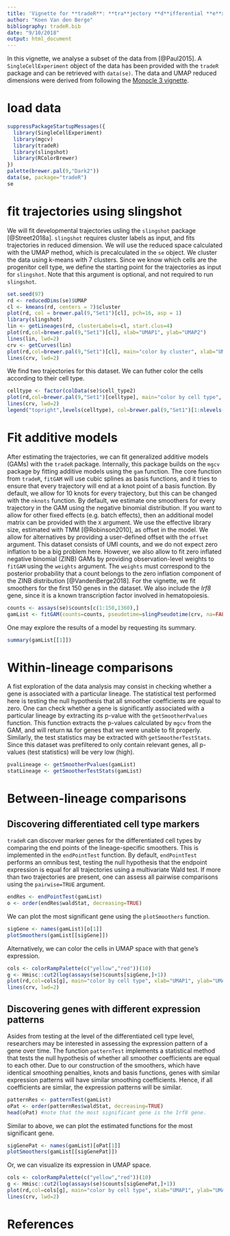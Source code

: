 ```yaml
---
title: 'Vignette for **tradeR**: **tra**jectory **d**ifferential **e**xpression analysis in **R**'
author: "Koen Van den Berge"
bibliography: tradeR.bib
date: "9/10/2018"
output: html_document
---
```


In this vignette, we analyse a subset of the data from [@Paul2015]. 
A `SingleCellExperiment` object of the data has been provided with the `tradeR` package and can be retrieved with `data(se)`. The data and UMAP reduced dimensions were derived from following the [Monocle 3 vignette](http://cole-trapnell-lab.github.io/monocle-release/monocle3/#tutorial-1-learning-trajectories-with-monocle-3). 

# load data

```r
suppressPackageStartupMessages({
  library(SingleCellExperiment)
  library(mgcv)
  library(tradeR)
  library(slingshot)
  library(RColorBrewer)
})
palette(brewer.pal(9,"Dark2"))
data(se, package="tradeR")
se
```

# fit trajectories using slingshot

We will fit developmental trajectories usling the `slingshot` package [@Street2018a]. `slingshot` requires cluster labels as input, and fits trajectories in reduced dimension. We will use the reduced space calculated with the UMAP method, which is precalculated in the `se` object.
We cluster the data using k-means with $7$ clusters. Since we know which cells are the progenitor cell type, we define the starting point for the trajectories as input for `slingshot`. Note that this argument is optional, and not required to run `slingshot`.

```r
set.seed(97)
rd <- reducedDims(se)$UMAP
cl <- kmeans(rd, centers = 7)$cluster
plot(rd, col = brewer.pal(9,"Set1")[cl], pch=16, asp = 1)
library(slingshot)
lin <- getLineages(rd, clusterLabels=cl, start.clus=4)
plot(rd,col=brewer.pal(9,"Set1")[cl], xlab="UMAP1", ylab="UMAP2")
lines(lin, lwd=2)
crv <- getCurves(lin)
plot(rd,col=brewer.pal(9,"Set1")[cl], main="color by cluster", xlab="UMAP1", ylab="UMAP2")
lines(crv, lwd=2)

```

We find two trajectories for this dataset. We can futher color the cells according to their cell type.

```r
celltype <- factor(colData(se)$cell_type2)
plot(rd,col=brewer.pal(9,"Set1")[celltype], main="color by cell type", xlab="UMAP1", ylab="UMAP2", pch=16, cex=2/3)
lines(crv, lwd=2)
legend("topright",levels(celltype), col=brewer.pal(9,"Set1")[1:nlevels(celltype)], pch=16, cex=1/2, bty='n')
```

# Fit additive models

After estimating the trajectories, we can fit generalized additive models (GAMs) with the `tradeR` package. Internally, this package builds on the `mgcv` package by fitting additive models using the `gam` function. The core function from `tradeR`, `fitGAM` will use cubic splines as basis functions, and it tries to ensure that every trajectory will end at a knot point of a basis function. By default, we allow for $10$ knots for every trajectory, but this can be changed with the `nknots` function.
By default, we estimate one smoothers for every trajectory in the GAM using the negative binomial distribution. If you want to allow for other fixed effects (e.g. batch effects), then an additional model matrix can be provided with the `X` argument. 
We use the effective library size, estimated with TMM [@Robinson2010], as offset in the model. We allow for alternatives by providing a user-defined offset with the `offset` argument.
This dataset consists of UMI counts, and we do not expect zero inflation to be a big problem here. However, we also allow to fit zero inflated negative binomial (ZINB) GAMs by providing observation-level weights to `fitGAM` using the `weights` argument. The `weights` must correspond to the posterior probability that a count belongs to the zero inflation component of the ZINB distribution [@VandenBerge2018].
For the vignette, we fit smoothers for the first 150 genes in the dataset. We also include the *Irf8* gene, since it is a known transcription factor involved in hematopoiesis.

```r
counts <- assays(se)$counts[c(1:150,1360),]
gamList <- fitGAM(counts=counts, pseudotime=slingPseudotime(crv, na=FALSE), cellWeights=slingCurveWeights(crv))
```

One may explore the results of a model by requesting its summary.

```r
summary(gamList[[1]])
```

# Within-lineage comparisons

A fist exploration of the data analysis may consist in checking whether a gene is associated with a particular lineage.
The statistical test performed here is testing the null hypothesis that all smoother coefficients are equal to zero.
One can check whether a gene is significantly associated with a particular lineage by extracting its p-value with the `getSmootherPvalues` function.
This function extracts the p-values calculated by `mgcv` from the GAM, and will return `NA` for genes that we were unable to fit properly.
Similarly, the test statistics may be extracted with `getSmootherTestStats`.
Since this dataset was prefiltered to only contain relevant genes, all p-values (test statistics) will be very low (high).

```r
pvalLineage <- getSmootherPvalues(gamList)
statLineage <- getSmootherTestStats(gamList)
```

# Between-lineage comparisons

## Discovering differentiated cell type markers

`tradeR` can discover marker genes for the differentiated cell types by comparing the end points of the lineage-specific smoothers. This is implemented in the `endPointTest` function.
By default, `endPointTest` performs an omnibus test, testing the null hypothesis that the endpoint expression is equal for all trajectories using a multivariate Wald test.
If more than two trajectories are present, one can assess all pairwise comparisons using the `pairwise=TRUE` argument.

```r
endRes <- endPointTest(gamList)
o <- order(endRes$waldStat, decreasing=TRUE)
```

We can plot the most significant gene using the `plotSmoothers` function.

```r
sigGene <- names(gamList)[o[1]]
plotSmoothers(gamList[[sigGene]])
```

Alternatively, we can color the cells in UMAP space with that gene's expression.

```r
cols <- colorRampPalette(c("yellow","red"))(10)
g <- Hmisc::cut2(log(assays(se)$counts[sigGene,]+1))
plot(rd,col=cols[g], main="color by cell type", xlab="UMAP1", ylab="UMAP2", pch=16, cex=2/3)
lines(crv, lwd=2)
```

## Discovering genes with different expression patterns

Asides from testing at the level of the differentiated cell type level, researchers may be interested in assessing the expression pattern of a gene over time.
The function `patternTest` implements a statistical method that tests the null hypothesis of whether all smoother coefficients are equal to each other.
Due to our construction of the smoothers, which have identical smoothing penalties, knots and basis functions, genes with similar expression patterns will have similar smoothing coefficients.
Hence, if all coefficients are similar, the expression patterns will be similar.

```r
patternRes <- patternTest(gamList)
oPat <- order(patternRes$waldStat, decreasing=TRUE)
head(oPat) #note that the most significant gene is the Irf8 gene.
```

Similar to above, we can plot the estimated functions for the most significant gene.

```r
sigGenePat <- names(gamList)[oPat[1]]
plotSmoothers(gamList[[sigGenePat]])
```

Or, we can visualize its expression in UMAP space.

```r
cols <- colorRampPalette(c("yellow","red"))(10)
g <- Hmisc::cut2(log(assays(se)$counts[sigGenePat,]+1))
plot(rd,col=cols[g], main="color by cell type", xlab="UMAP1", ylab="UMAP2", pch=16, cex=2/3)
lines(crv, lwd=2)
```

# References
